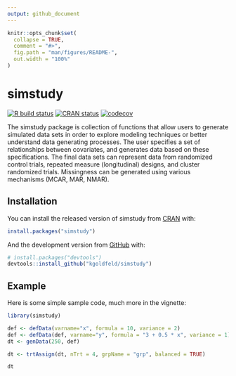 ```yaml
---
output: github_document
---
```


<!-- README.md is generated from README.Rmd. Please edit that file -->

```r
knitr::opts_chunk$set(
  collapse = TRUE,
  comment = "#>",
  fig.path = "man/figures/README-",
  out.width = "100%"
)
```

# simstudy

<!-- badges: start -->
[![R build status](https://github.com/kgoldfeld/simstudy/workflows/R-CMD-check/badge.svg?branch=restructure)](https://github.com/kgoldfeld/simstudy/actions)
[![CRAN status](https://www.r-pkg.org/badges/version/simstudy)](https://CRAN.R-project.org/package=simstudy)
[![codecov](https://codecov.io/gh/kgoldfeld/simstudy/branch/restructure/graph/badge.svg)](https://codecov.io/gh/kgoldfeld/simstudy)
<!-- badges: end -->


The simstudy package is collection of functions that allow users to generate simulated data sets in order to explore modeling techniques or better understand data generating processes. The user specifies a set of relationships between covariates, and generates data based on these specifications. The final data sets can represent data from randomized control trials, repeated measure (longitudinal) designs, and cluster randomized trials. Missingness can be generated using various mechanisms (MCAR, MAR, NMAR).


## Installation

You can install the released version of simstudy from [CRAN](https://CRAN.R-project.org) with:

``` r
install.packages("simstudy")
```

And the development version from [GitHub](https://github.com/) with:

``` r
# install.packages("devtools")
devtools::install_github("kgoldfeld/simstudy")
```
## Example

Here is some simple sample code, much more in the vignette:

```r
library(simstudy)

def <- defData(varname="x", formula = 10, variance = 2)
def <- defData(def, varname="y", formula = "3 + 0.5 * x", variance = 1)
dt <- genData(250, def)

dt <- trtAssign(dt, nTrt = 4, grpName = "grp", balanced = TRUE)

dt
```






